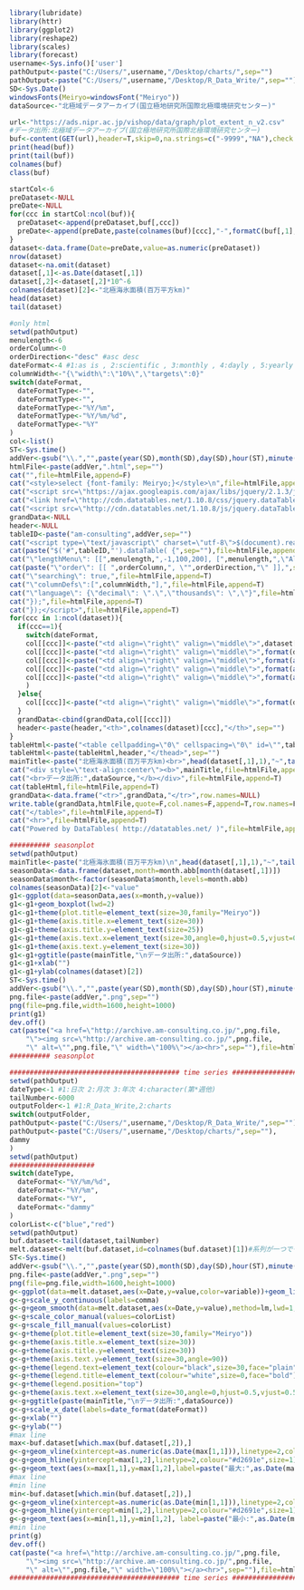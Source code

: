 ```r
library(lubridate)
library(httr)
library(ggplot2)
library(reshape2)
library(scales)
library(forecast)
username<-Sys.info()['user']
pathOutput<-paste("C:/Users/",username,"/Desktop/charts/",sep="")
pathOutput<-paste("C:/Users/",username,"/Desktop/R_Data_Write/",sep="")
SD<-Sys.Date()
windowsFonts(Meiryo=windowsFont("Meiryo"))
dataSource<-"北極域データアーカイブ(国立極地研究所国際北極環境研究センター)"
```

```r
url<-"https://ads.nipr.ac.jp/vishop/data/graph/plot_extent_n_v2.csv"
#データ出所:北極域データアーカイブ(国立極地研究所国際北極環境研究センター)
buf<-content(GET(url),header=T,skip=0,na.strings=c("-9999","NA"),check.names=FALSE)
print(head(buf))
print(tail(buf))
colnames(buf)
class(buf)
```

```r
startCol<-6
preDataset<-NULL
preDate<-NULL
for(ccc in startCol:ncol(buf)){
  preDataset<-append(preDataset,buf[,ccc])
  preDate<-append(preDate,paste(colnames(buf)[ccc],"-",formatC(buf[,1],width=2,flag="0"),"-",formatC(buf[,2],width=2,flag="0"),sep=""))
}
dataset<-data.frame(Date=preDate,value=as.numeric(preDataset))
nrow(dataset)
dataset<-na.omit(dataset)
dataset[,1]<-as.Date(dataset[,1])
dataset[,2]<-dataset[,2]*10^-6
colnames(dataset)[2]<-"北極海氷面積(百万平方km)"
head(dataset)
tail(dataset)
```

```r
#only html
setwd(pathOutput)
menulength<-6
orderColumn<-0
orderDirection<-"desc" #asc desc
dateFormat<-4 #1:as is , 2:scientific , 3:monthly , 4:dayly , 5:yearly
columnWidth<-"{\"width\":\"10%\",\"targets\":0}"
switch(dateFormat,
  dateFormatType<-"",
  dateFormatType<-"",
  dateFormatType<-"%Y/%m",
  dateFormatType<-"%Y/%m/%d",
  dateFormatType<-"%Y"
)  
col<-list()
ST<-Sys.time()  
addVer<-gsub("\\.","",paste(year(SD),month(SD),day(SD),hour(ST),minute(ST),second(ST),sep=""))
htmlFile<-paste(addVer,".html",sep="")
cat("",file=htmlFile,append=F)
cat("<style>select {font-family: Meiryo;}</style>\n",file=htmlFile,append=T)
cat("<script src=\"https://ajax.googleapis.com/ajax/libs/jquery/2.1.3/jquery.min.js\"></script>",file=htmlFile,append=T)
cat("<link href=\"http://cdn.datatables.net/1.10.8/css/jquery.dataTables.min.css\" rel=\"stylesheet\">",file=htmlFile,append=T) 
cat("<script src=\"http://cdn.datatables.net/1.10.8/js/jquery.dataTables.min.js\"></script>",file=htmlFile,append=T) 
grandData<-NULL
header<-NULL
tableID<-paste("am-consulting",addVer,sep="")
cat("<script type=\"text/javascript\" charset=\"utf-8\">$(document).ready( function(){",file=htmlFile,append=T)
cat(paste("$('#",tableID,"').dataTable( {",sep=""),file=htmlFile,append=T)
cat("\"lengthMenu\": [[",menulength,",-1,100,200], [",menulength,",\"All\",100,200]],",file=htmlFile,append=T)
cat(paste("\"order\": [[ ",orderColumn,", \"",orderDirection,"\" ]],",sep=""),file=htmlFile,append=T)
cat("\"searching\": true,",file=htmlFile,append=T)
cat("\"columnDefs\":[",columnWidth,"],",file=htmlFile,append=T)
cat("\"language\": {\"decimal\": \".\",\"thousands\": \",\"}",file=htmlFile,append=T)
cat("});",file=htmlFile,append=T)
cat("});</script>",file=htmlFile,append=T)
for(ccc in 1:ncol(dataset)){
  if(ccc==1){
    switch(dateFormat,
    col[[ccc]]<-paste("<td align=\"right\" valign=\"middle\">",dataset[,ccc],"</td>",sep=""),
    col[[ccc]]<-paste("<td align=\"right\" valign=\"middle\">",format(dataset[,ccc],big.mark=",",scientific=F),"</td>",sep=""),
    col[[ccc]]<-paste("<td align=\"right\" valign=\"middle\">",format(as.Date(dataset[,ccc]),dateFormatType),"</td>",sep=""),
    col[[ccc]]<-paste("<td align=\"right\" valign=\"middle\">",format(as.Date(dataset[,ccc]),dateFormatType),"</td>",sep=""),
    col[[ccc]]<-paste("<td align=\"right\" valign=\"middle\">",format(as.Date(dataset[,ccc]),dateFormatType),"</td>",sep="")
    )
  }else{  
    col[[ccc]]<-paste("<td align=\"right\" valign=\"middle\">",format(dataset[,ccc],big.mark=",",scientific=F),"</td>",sep="")
  }  
  grandData<-cbind(grandData,col[[ccc]])
  header<-paste(header,"<th>",colnames(dataset)[ccc],"</th>",sep="")  
}
tableHtml<-paste("<table cellpadding=\"0\" cellspacing=\"0\" id=\"",tableID,"\" width=\"100%\" class=\"display compact\"><thead>",sep="")
tableHtml<-paste(tableHtml,header,"</thead>",sep="")
mainTitle<-paste("北極海氷面積(百万平方km)<br>",head(dataset[,1],1),"~",tail(dataset[,1],1),sep="")
cat("<div style=\"text-align:center\"><b>",mainTitle,file=htmlFile,append=T)
cat("<br>データ出所:",dataSource,"</b></div>",file=htmlFile,append=T)
cat(tableHtml,file=htmlFile,append=T)
grandData<-data.frame("<tr>",grandData,"</tr>",row.names=NULL)
write.table(grandData,htmlFile,quote=F,col.names=F,append=T,row.names=F)
cat("</table>",file=htmlFile,append=T)
cat("<hr>",file=htmlFile,append=T)
cat("Powered by DataTables( http://datatables.net/ )",file=htmlFile,append=T)
```

```r
########## seasonplot
setwd(pathOutput)
mainTitle<-paste("北極海氷面積(百万平方km)\n",head(dataset[,1],1),"~",tail(dataset[,1],1),sep="")
seasonData<-data.frame(dataset,month=month.abb[month(dataset[,1])])
seasonData$month<-factor(seasonData$month,levels=month.abb)
colnames(seasonData)[2]<-"value"
g1<-ggplot(data=seasonData,aes(x=month,y=value))
g1<-g1+geom_boxplot(lwd=2)
g1<-g1+theme(plot.title=element_text(size=30,family="Meiryo"))
g1<-g1+theme(axis.title.x=element_text(size=30)) 
g1<-g1+theme(axis.title.y=element_text(size=25)) 
g1<-g1+theme(axis.text.x=element_text(size=30,angle=0,hjust=0.5,vjust=0.5)) 
g1<-g1+theme(axis.text.y=element_text(size=30)) 
g1<-g1+ggtitle(paste(mainTitle,"\nデータ出所:",dataSource))
g1<-g1+xlab("")
g1<-g1+ylab(colnames(dataset)[2]) 
ST<-Sys.time() 
addVer<-gsub("\\.","",paste(year(SD),month(SD),day(SD),hour(ST),minute(ST),second(ST),sep=""))
png.file<-paste(addVer,".png",sep="")
png(file=png.file,width=1600,height=1000)
print(g1)
dev.off()
cat(paste("<a href=\"http://archive.am-consulting.co.jp/",png.file,
    "\"><img src=\"http://archive.am-consulting.co.jp/",png.file,
    "\" alt=\"",png.file,"\" width=\"100%\"></a><hr>",sep=""),file=htmlFile,append=T)
########## seasonplot
```

```r
########################################## time series ##########################################
setwd(pathOutput)
dateType<-1 #1:日次 2:月次 3:年次 4:character(第*週他) 
tailNumber<-6000
outputFolder<-1 #1:R_Data_Write,2:charts
switch(outputFolder,
pathOutput<-paste("C:/Users/",username,"/Desktop/R_Data_Write/",sep=""),
pathOutput<-paste("C:/Users/",username,"/Desktop/charts/",sep=""),
dammy  
)  
setwd(pathOutput)
#####################
switch(dateType,
  dateFormat<-"%Y/%m/%d",
  dateFormat<-"%Y/%m",
  dateFormat<-"%Y",
  dateFormat<-"dammy"
)  
colorList<-c("blue","red")
setwd(pathOutput)
buf.dataset<-tail(dataset,tailNumber)
melt.dataset<-melt(buf.dataset,id=colnames(buf.dataset)[1])#系列が一つでも強制的にmelt
ST<-Sys.time()  
addVer<-gsub("\\.","",paste(year(SD),month(SD),day(SD),hour(ST),minute(ST),second(ST),sep=""))
png.file<-paste(addVer,".png",sep="")
png(file=png.file,width=1600,height=1000)
g<-ggplot(data=melt.dataset,aes(x=Date,y=value,color=variable))+geom_line(size=1)
g<-g+scale_y_continuous(labels=comma)
g<-g+geom_smooth(data=melt.dataset,aes(x=Date,y=value),method=lm,lwd=1,color="red")
g<-g+scale_color_manual(values=colorList) 
g<-g+scale_fill_manual(values=colorList) 
g<-g+theme(plot.title=element_text(size=30,family="Meiryo"))
g<-g+theme(axis.title.x=element_text(size=30)) 
g<-g+theme(axis.title.y=element_text(size=30)) 
g<-g+theme(axis.text.y=element_text(size=30,angle=90)) 
g<-g+theme(legend.text=element_text(colour="black",size=30,face="plain",family="Meiryo"))   
g<-g+theme(legend.title=element_text(colour="white",size=0,face="bold"))   
g<-g+theme(legend.position="top")          
g<-g+theme(axis.text.x=element_text(size=30,angle=0,hjust=0.5,vjust=0.5)) 
g<-g+ggtitle(paste(mainTitle,"\nデータ出所:",dataSource))
g<-g+scale_x_date(labels=date_format(dateFormat))
g<-g+xlab("")
g<-g+ylab("")
#max line 
max<-buf.dataset[which.max(buf.dataset[,2]),]
g<-g+geom_vline(xintercept=as.numeric(as.Date(max[1,1])),linetype=2,colour="#d2691e",size=1)
g<-g+geom_hline(yintercept=max[1,2],linetype=2,colour="#d2691e",size=1)
g<-g+geom_text(aes(x=max[1,1],y=max[1,2],label=paste("最大:",as.Date(max[1,1]),max[1,2]),hjust=0),size=8,family="Meiryo",colour="black") 
#max line 
#min line 
min<-buf.dataset[which.min(buf.dataset[,2]),]
g<-g+geom_vline(xintercept=as.numeric(as.Date(min[1,1])),linetype=2,colour="#d2691e",size=1)
g<-g+geom_hline(yintercept=min[1,2],linetype=2,colour="#d2691e",size=1)
g<-g+geom_text(aes(x=min[1,1],y=min[1,2], label=paste("最小:",as.Date(min[1,1]),min[1,2]),hjust=1),size=8,family="Meiryo",colour="black") 
#min line 
print(g)
dev.off()
cat(paste("<a href=\"http://archive.am-consulting.co.jp/",png.file,
    "\"><img src=\"http://archive.am-consulting.co.jp/",png.file,
    "\" alt=\"",png.file,"\" width=\"100%\"></a><hr>",sep=""),file=htmlFile,append=T)
########################################## time series ##########################################
```